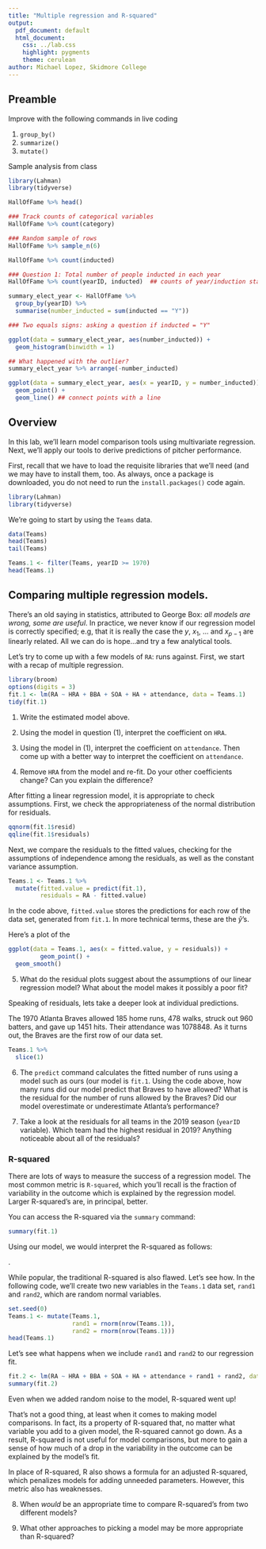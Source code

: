 ---
title: "Multiple regression and R-squared"
output:
  pdf_document: default
  html_document:
    css: ../lab.css
    highlight: pygments
    theme: cerulean
author: Michael Lopez, Skidmore College
---

## Preamble

Improve with the following commands in live coding

1. `group_by()`
2. `summarize()`
3. `mutate()`

Sample analysis from class

```{r, eval = FALSE}
library(Lahman)
library(tidyverse)

HallOfFame %>% head()

### Track counts of categorical variables
HallOfFame %>% count(category)

### Random sample of rows
HallOfFame %>% sample_n(6)

HallOfFame %>% count(inducted)

### Question 1: Total number of people inducted in each year
HallOfFame %>% count(yearID, inducted)  ## counts of year/induction status that exist

summary_elect_year <- HallOfFame %>% 
  group_by(yearID) %>% 
  summarise(number_inducted = sum(inducted == "Y"))

### Two equals signs: asking a question if inducted = "Y"

ggplot(data = summary_elect_year, aes(number_inducted)) + 
  geom_histogram(binwidth = 1)

## What happened with the outlier?
summary_elect_year %>% arrange(-number_inducted)

ggplot(data = summary_elect_year, aes(x = yearID, y = number_inducted)) + 
  geom_point() + 
  geom_line() ## connect points with a line


```






## Overview

In this lab, we'll learn model comparison tools using multivariate regression. Next, we'll apply our tools to derive predictions of pitcher performance. 

First, recall that we have to load the requisite libraries that we'll need (and we may have to install them, too. As always, once a package is downloaded, you do not need to run the `install.packages()` code again.

```{r, eval = FALSE}
library(Lahman)
library(tidyverse)
```

We're going to start by using the `Teams` data.

```{r, eval = FALSE}
data(Teams)
head(Teams)
tail(Teams)
```


```{r, eval = FALSE}
Teams.1 <- filter(Teams, yearID >= 1970)
head(Teams.1)
```


## Comparing multiple regression models. 

There's an old saying in statistics, attributed to George Box: $\textit{all models are wrong, some are useful}$. In practice, we never know if our regression model is correctly specified; e.g, that it is really the case the $y$, $x_1$, ... and $x_{p-1}$ are linearly related. All we can do is hope...and try a few analytical tools.

Let's try to come up with a few models of `RA`: runs against. First, we start with a recap of multiple regression.

```{r, eval = FALSE}
library(broom)
options(digits = 3) 
fit.1 <- lm(RA ~ HRA + BBA + SOA + HA + attendance, data = Teams.1)
tidy(fit.1)
```

1. Write the estimated model above. 


2. Using the model in question (1), interpret the coefficient on `HRA`. 


3. Using the model in (1), interpret the coefficient on `attendance`. Then come up with a better way to interpret the coefficient on `attendance`.

4. Remove `HRA` from the model and re-fit. Do your other coefficients change? Can you explain the difference? 


After fitting a linear regression model, it is appropriate to check assumptions. First, we check the appropriateness of the normal distribution for residuals.


```{r, eval = FALSE}
qqnorm(fit.1$resid)
qqline(fit.1$residuals)
```

Next, we compare the residuals to the fitted values, checking for the assumptions of independence among the residuals, as well as the constant variance assumption.

```{r, eval = FALSE}
Teams.1 <- Teams.1 %>% 
  mutate(fitted.value = predict(fit.1), 
         residuals = RA - fitted.value)
```

In the code above, `fitted.value` stores the predictions for each row of the data set, generated from `fit.1`. In more technical terms, these are the $\hat{y}$'s. 

Here's a plot of the 

```{r, eval = FALSE}
ggplot(data = Teams.1, aes(x = fitted.value, y = residuals)) + 
         geom_point() + 
  geom_smooth()
```

5. What do the residual plots suggest about the assumptions of our linear regression model? What about the model makes it possibly a poor fit?


Speaking of residuals, lets take a deeper look at individual predictions. 


The 1970 Atlanta Braves allowed 185 home runs, 478 walks, struck out 960 batters, and gave up 1451 hits. Their attendance was 1078848.  As it turns out, the Braves are the first row of our data set. 

```{r, eval = FALSE}
Teams.1 %>% 
  slice(1)
```


6. The `predict` command calculates the fitted number of runs using a model such as ours (our model is `fit.1`. Using the code above, how many runs did our model predict that Braves to have allowed? What is the residual for the number of runs allowed by the Braves? Did our model overestimate or underestimate Atlanta's performance? 

7. Take a look at the residuals for all teams in the 2019 season (`yearID` variable). Which team had the highest residual in 2019? Anything noticeable about all of the residuals?


### R-squared


There are lots of ways to measure the success of a regression model. The most common metric is `R-squared`, which you'll recall is the fraction of variability in the outcome which is explained by the regression model. Larger R-squared's are, in principal, better. 

You can access the R-squared via the `summary` command:

```{r, eval = FALSE}
summary(fit.1)
```

Using our model, we would interpret the R-squared as follows:

\textit{90.09\% of the variability in the number of runs allowed by a team can be explained by the linear model with HRA, BBA, SOA, HA, and attendance}.

While popular, the traditional R-squared is also flawed. Let's see how. In the following code, we'll create two new variables in the `Teams.1` data set, `rand1` and `rand2`, which are random normal variables. 

```{r, eval = FALSE}
set.seed(0)
Teams.1 <- mutate(Teams.1, 
                  rand1 = rnorm(nrow(Teams.1)),
                  rand2 = rnorm(nrow(Teams.1)))
head(Teams.1)
```

Let's see what happens when we include `rand1` and `rand2` to our regression fit.

```{r, eval = FALSE}
fit.2 <- lm(RA ~ HRA + BBA + SOA + HA + attendance + rand1 + rand2, data = Teams.1)
summary(fit.2)
```

Even when we added random noise to the model, R-squared went up! 

That's not a good thing, at least when it comes to making model comparisons. In fact, its a property of R-squared that, no matter what variable you add to a given model, the R-squared cannot go down. As a result, R-squared is not useful for model comparisons, but more to gain a sense of how much of a drop in the variability in the outcome can be explained by the model's fit.

In place of R-squared, R also shows a formula for an adjusted R-squared, which penalizes models for adding unneeded parameters. However, this metric also has weaknesses.

8. When *would* be an appropriate time to compare R-squared's from two different models?

9. What other approaches to picking a model may be more appropriate than R-squared?